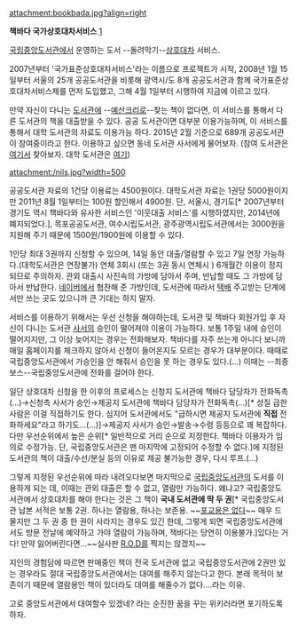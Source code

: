attachment:bookbada.jpg?align=right

'''책바다 국가상호대차서비스'''
[http://www.nl.go.kr/nill]

[[국립중앙도서관]]에서 운영하는 도서 --돌려막기--[[상호대차]] 서비스. 

2007년부터 '국가표준상호대차서비스'라는 이름으로 프로젝트가 시작, 2008년 1월 15일부터 서울의 25개 공공도서관을 비롯해 광역시/도 8개 공공도서관과 함께 국가표준상호대차서비스제를 먼저 도입했고, 그해 4월 1일부터 시행하여 지금에 이르고 있다.

만약 자신이 다니는 [[도서관]]에 --[[예산크리]]로--찾는 책이 없다면, 이 서비스를 통해서 다른 도서관의 책을 대출받을 수 있다. 공공 도서관이면 대부분 이용가능하며, 이 서비스를 통해서 대학 도서관의 자료도 이용가능 하다. 2015년 2월 기준으로 689개 공공도서관이 참여중이라고 한다. 이용하고 싶으면 동네 도서관 사서에게 물어보자.
(참여 도서관은 [http://www.nl.go.kr/nill/user/Info/Map/index.jsp 여기서] 찾아보자. 대학 도서관은 [http://etc.riss.kr/libn_ch/ill/organ_nlk_lending.jsp 여기])

attachment:/nils.jpg?width=500

공공도서관 자료의 1건당 이용료는 4500원이다. 대학도서관 자료는 1권당 5000원이지만 2011년 8월 1일부터는 100원 할인해서 4900원. 단, 서울시, 경기도[* 2007년부터 경기도 역시 책바다와 유사한 서비스인 '이웃대출 서비스'를 시행하였지만, 2014년에 폐지되었다.], 목포공공도서관, 여수시립도서관, 광주광역시립도서관에서는 3000원을 지원해 주기 때문에 1500원/1900원에 이용할 수 있다.

1인당 최대 3권까지 신청할 수 있으며, 14일 동안 대출/열람할 수 있고 7일 연장 가능하다.(대학도서관은 연장불가) 연체 3회시 (또는 3권 동시 연체시 ) 6개월간 이용이 정지되므로 주의하자. 관외 대출시 사진속의 가방에 담아서 주며, 반납할 때도 그 가방에 담아서 반납한다. [[네이버]]에서 협찬해 준 가방인데, 도서관에 따라서 [[택배]] 주고받는 단계에서만 쓰는 곳도 있으니까 큰 기대는 하지 말자.

서비스를 이용하기 위해서는 우선 신청을 해야하는데, 도서관 및 책바다 회원가입 후 자신이 다니는 도서관 [[사서]]의 승인이 떨어져야 이용이 가능하다. 보통 1주일 내에 승인이 떨어지지만, 그 이상 늦어지는 경우는 전화해보자. 책바다를 자주 쓰는게 아니다 보니까 매일 홈페이지를 체크하지 않아서 신청이 들어온지도 모르는 경우가 대부분이다. 때때로 국립중앙도서관에서 가승인을 안 해줘서 승인을 못 하는 경우도 있다.(...) 이때는 --최종보스--국립중앙도서관에 전화를 걸어야 한다.

일단 상호대차 신청을 한 이후의 프로세스는 신청지 도서관에 책바다 담당자가 전화독촉(...)→신청측 사서가 승인→제공지 도서관에 책바다 담당자가 전화독촉(...)[* 성질 급한 사람은 이걸 직접하기도 한다. 심지어 도서관에서도 "급하시면 제공지 도서관에 '''직접''' 전화하세요"라고 하기도...(...)]→제공지 사서가 승인→발송→수령 등등으로 꽤 복잡하다. 다만 우선순위에서 높은 순위[* 일반적으로 거리 순으로 지정한다. 책바다 이용자가 임의로 수정가능. 단, 국립중앙도서관은 맨 마지막에 고정되어 수정할 수 없다.]에 지정된 도서관의 책이 대출/수선/분실 등의 이유로 제공 불가능한 경우, 다시 루프.(...)

그렇게 지정된 우선순위에 따라 내려오다보면 마지막으로 [[국립중앙도서관]]의 도서를 이용하게 되는 데, 이때는 관외 대출은 할 수 없고, 열람만 가능하다. 왜냐고? 국립중앙도서관에서 상호대차를 해야 한다는 것은 그 책이 '''국내 도서관에 딱 두 권'''[* 국립중앙도서관 납본 서적은 보통 2권. 하나는 열람용, 하나는 보존용. ~~[[이즈미 코나타|포교용은 없다]]~~ 매우 드물지만 그 두 권 중 한 권이 사라지는 경우도 있긴 한데, 그렇게 되면 국립중앙도서관에서도 방문 전날에 예약하고 가야 열람이 가능하며, 책바다는 당연히 이용불가.]있다는 거다! 만약 잃어버린다면...~~실사판 [[R.O.D]]를 찍지는 않겠지~~

지인의 경험담에 따르면 판매중인 책이 전국 도서관에 없고 국립중앙도서관에 2권만 있는 경우라도 절대 국립중앙도서관에서는 대여를 해주지 않는다고 한다. 본래 목적이 보존이기 때문에 열람용인 책이 있더라도 대여를 해줄수가 없다....라는 이유.

고로 중앙도서관에서 대여할수 있겠네? 라는 순진한 꿈을 꾸는 위키러라면 포기하도록 하자.
